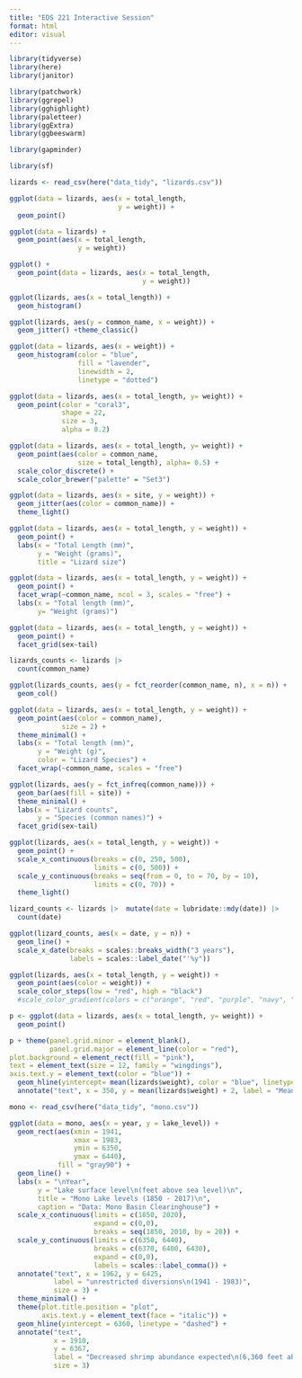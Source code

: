```yaml
---
title: "EDS 221 Interactive Session"
format: html
editor: visual
---
```


```r
library(tidyverse)
library(here) 
library(janitor)

library(patchwork)
library(ggrepel)
library(gghighlight)
library(paletteer)
library(ggExtra)
library(ggbeeswarm)

library(gapminder)

library(sf)
```

```r
lizards <- read_csv(here("data_tidy", "lizards.csv"))

```
```r
ggplot(data = lizards, aes(x = total_length,
                           y = weight)) +
  geom_point()

ggplot(data = lizards) +
  geom_point(aes(x = total_length,
                 y = weight))

ggplot() +
  geom_point(data = lizards, aes(x = total_length, 
                                 y = weight))
```
```r
ggplot(lizards, aes(x = total_length)) +
  geom_histogram()
```
```r
ggplot(lizards, aes(y = common_name, x = weight)) +
  geom_jitter() +theme_classic()
```

```r
ggplot(data = lizards, aes(x = weight)) +
  geom_histogram(color = "blue",
                 fill = "lavender",
                 linewidth = 2,
                 linetype = "dotted")
```

```r
ggplot(data = lizards, aes(x = total_length, y= weight)) +
  geom_point(color = "coral3",
             shape = 22, 
             size = 3,
             alpha = 0.2)
```
```r

ggplot(data = lizards, aes(x = total_length, y= weight)) +
  geom_point(aes(color = common_name, 
                 size = total_length), alpha= 0.5) +
  scale_color_discrete() +
  scale_color_brewer("palette" = "Set3")
```

```r
ggplot(data = lizards, aes(x = site, y = weight)) +
  geom_jitter(aes(color = common_name)) +
  theme_light()
```

```r
ggplot(data = lizards, aes(x = total_length, y = weight)) +
  geom_point() +
  labs(x = "Total Length (mm)", 
       y = "Weight (grams)",
       title = "Lizard size") 
```
```r
ggplot(data = lizards, aes(x = total_length, y = weight)) +
  geom_point() +
  facet_wrap(~common_name, ncol = 3, scales = "free") +
  labs(x = "Total length (mm)",
       y= "Weight (grams)")
``` 
```r
ggplot(data = lizards, aes(x = total_length, y = weight)) +
  geom_point() +
  facet_grid(sex~tail)
```

```r
lizards_counts <- lizards |> 
  count(common_name)

ggplot(lizards_counts, aes(y = fct_reorder(common_name, n), x = n)) +
  geom_col()


```

```r
ggplot(data = lizards, aes(x = total_length, y = weight)) +
  geom_point(aes(color = common_name), 
             size = 2) +
  theme_minimal() +
  labs(x = "Total length (mm)", 
       y = "Weight (g)",
       color = "Lizard Species") +
  facet_wrap(~common_name, scales = "free")
```

```r
ggplot(lizards, aes(y = fct_infreq(common_name))) +
  geom_bar(aes(fill = site)) +
  theme_minimal() +
  labs(x = "Lizard counts",
       y = "Species (common names)") +
  facet_grid(sex~tail)
```
```r
ggplot(lizards, aes(x = total_length, y = weight)) +
  geom_point() +
  scale_x_continuous(breaks = c(0, 250, 500), 
                     limits = c(0, 500)) +
  scale_y_continuous(breaks = seq(from = 0, to = 70, by = 10),
                     limits = c(0, 70)) +
  theme_light()
```

```r
lizard_counts <- lizards |>  mutate(date = lubridate::mdy(date)) |> 
  count(date)

ggplot(lizard_counts, aes(x = date, y = n)) + 
  geom_line() +
  scale_x_date(breaks = scales::breaks_width("3 years"),
               labels = scales::label_date("'%y"))
```
```r
ggplot(lizards, aes(x = total_length, y = weight)) +
  geom_point(aes(color = weight)) +
  scale_color_steps(low = "red", high = "black")
  #scale_color_gradient(colors = c("orange", "red", "purple", "navy", "black"))
```
```r
p <- ggplot(data = lizards, aes(x = total_length, y= weight)) +
  geom_point()

p + theme(panel.grid.minor = element_blank(),
          panel.grid.major = element_line(color = "red"),
plot.background = element_rect(fill = "pink"),
text = element_text(size = 12, family = "wingdings"),
axis.text.y = element_text(color = "blue")) +
  geom_hline(yintercept= mean(lizards$weight), color = "blue", linetype = "dashed") +
  annotate("text", x = 350, y = mean(lizards$weight) + 2, label = "Mean weight")
```

```r
mono <- read_csv(here("data_tidy", "mono.csv")) 
```

```r
ggplot(data = mono, aes(x = year, y = lake_level)) +
  geom_rect(aes(xmin = 1941, 
                xmax = 1983, 
                ymin = 6350, 
                ymax = 6440), 
            fill = "gray90") +
  geom_line() +
  labs(x = "\nYear",
       y = "Lake surface level\n(feet above sea level)\n",
       title = "Mono Lake levels (1850 - 2017)\n",
       caption = "Data: Mono Basin Clearinghouse") +
  scale_x_continuous(limits = c(1850, 2020), 
                     expand = c(0,0),
                     breaks = seq(1850, 2010, by = 20)) +
  scale_y_continuous(limits = c(6350, 6440), 
                     breaks = c(6370, 6400, 6430),
                     expand = c(0,0), 
                     labels = scales::label_comma()) +
  annotate("text", x = 1962, y = 6425, 
           label = "unrestricted diversions\n(1941 - 1983)",
           size = 3) +
  theme_minimal() +
  theme(plot.title.position = "plot",
        axis.text.y = element_text(face = "italic")) +
  geom_hline(yintercept = 6360, linetype = "dashed") +
  annotate("text", 
           x = 1910, 
           y = 6367, 
           label = "Decreased shrimp abundance expected\n(6,360 feet above sea level)",
           size = 3)
```























